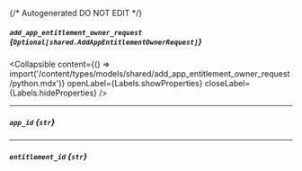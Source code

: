 {/* Autogenerated DO NOT EDIT  */}

##### `add_app_entitlement_owner_request` *{`Optional[shared.AddAppEntitlementOwnerRequest]`}*

<Collapsible content={() => import('/content/types/models/shared/add_app_entitlement_owner_request/python.mdx')} openLabel={Labels.showProperties} closeLabel={Labels.hideProperties} />


---
##### `app_id` *{`str`}*

---
##### `entitlement_id` *{`str`}*


